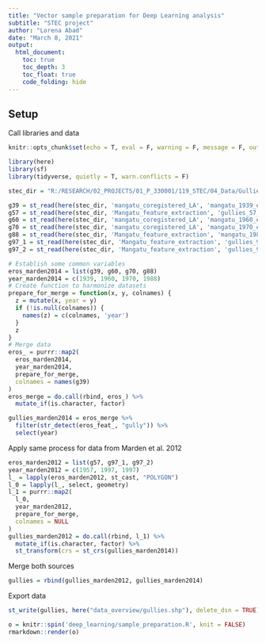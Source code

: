 ```yaml
---
title: "Vector sample preparation for Deep Learning analysis"
subtitle: "STEC project"
author: "Lorena Abad"
date: "March 8, 2021"
output: 
  html_document: 
    toc: true
    toc_depth: 3
    toc_float: true
    code_folding: hide
---
```

## Setup
Call libraries and data

```r
knitr::opts_chunk$set(echo = T, eval = F, warning = F, message = F, out.width = "100%")

```
```r
library(here)
library(sf)
library(tidyverse, quietly = T, warn.conflicts = F)

```
```r
stec_dir = "R:/RESEARCH/02_PROJECTS/01_P_330001/119_STEC/04_Data/Gullies-Mangatu"

```
```r
g39 = st_read(here(stec_dir, 'mangatu_coregistered_LA', 'mangatu_1939_ero_feat_nztm.shp'))
g57 = st_read(here(stec_dir, 'Mangatu_feature_extraction', 'gullies_57_tm.shp'))
g60 = st_read(here(stec_dir, 'mangatu_coregistered_LA', 'mangatu_1960_ero_feat_nztm.shp'))
g70 = st_read(here(stec_dir, 'mangatu_coregistered_LA', 'mangatu_1970_ero_feat_nztm.shp'))
g88 = st_read(here(stec_dir, 'Mangatu_feature_extraction', 'mangatu_1988_ero_feat_nztm.shp'))
g97_1 = st_read(here(stec_dir, 'Mangatu_feature_extraction', 'gullies_97_tm.shp'))
g97_2 = st_read(here(stec_dir, 'Mangatu_feature_extraction', 'gullies_97_f_tm.shp'))

```
```r
# Establish some common variables
eros_marden2014 = list(g39, g60, g70, g88)
year_marden2014 = c(1939, 1960, 1970, 1988)
# Create function to harmonize datasets
prepare_for_merge = function(x, y, colnames) {
  z = mutate(x, year = y)
  if (!is.null(colnames)) {
    names(z) = c(colnames, 'year')
  }
  z
}
# Merge data
eros_ = purrr::map2(
  eros_marden2014,
  year_marden2014,
  prepare_for_merge,
  colnames = names(g39)
)
eros_merge = do.call(rbind, eros_) %>% 
  mutate_if(is.character, factor)

```
```r
gullies_marden2014 = eros_merge %>% 
  filter(str_detect(eros_feat_, "gully")) %>% 
  select(year) 
```

Apply same process for data from Marden et al. 2012

```r
eros_marden2012 = list(g57, g97_1, g97_2)
year_marden2012 = c(1957, 1997, 1997)
l_ = lapply(eros_marden2012, st_cast, "POLYGON")
l_0 = lapply(l_, select, geometry)
l_1 = purrr::map2(
  l_0,
  year_marden2012,
  prepare_for_merge,
  colnames = NULL
)
gullies_marden2012 = do.call(rbind, l_1) %>% 
  mutate_if(is.character, factor) %>% 
  st_transform(crs = st_crs(gullies_marden2014))
```

Merge both sources

```r
gullies = rbind(gullies_marden2012, gullies_marden2014)
```

Export data

```r
st_write(gullies, here("data_overview/gullies.shp"), delete_dsn = TRUE)

```
```r
o = knitr::spin('deep_learning/sample_preparation.R', knit = FALSE)
rmarkdown::render(o)
```

